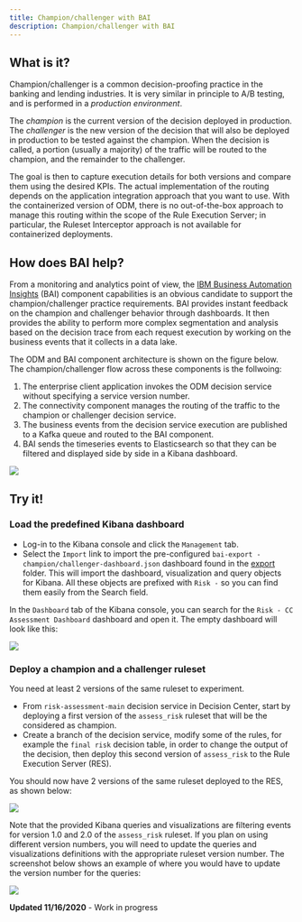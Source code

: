 ```yaml
---
title: Champion/challenger with BAI
description: Champion/challenger with BAI
---
```



## What is it?

Champion/challenger is a common decision-proofing practice in the banking and lending industries. It is very similar in principle to A/B testing, and is performed in a *production environment*.

The *champion* is the current version of the decision deployed in production. The *challenger* is the new version of the decision that will also be deployed in production to be tested against the champion. When the decision is called, a portion (usually a majority) of the traffic will be routed to the champion, and the remainder to the challenger.

The goal is then to capture execution details for both versions and compare them using the desired KPIs. The actual implementation of the routing depends on the application integration approach that you want to use. With the containerized version of ODM, there is no out-of-the-box approach to manage this routing within the scope of the Rule Execution Server; in particular, the Ruleset Interceptor approach is not available for containerized deployments. 

## How does BAI help?

From a monitoring and analytics point of view, the [IBM Business Automation Insights](https://www.ibm.com/support/knowledgecenter/SSYHZ8_20.0.x/com.ibm.dba.bai/topics/con_bai_overview_top.html) (BAI) component capabilities is an obvious candidate to support the champion/challenger practice requirements. BAI provides instant feedback on the champion and challenger behavior through dashboards. It then provides the ability to perform more complex segmentation and analysis based on the decision trace from each request execution by working on the business events that it collects in a data lake.

The ODM and BAI component architecture is shown on the figure below. The champion/challenger flow across these components is the follwoing:
1. The enterprise client application invokes the ODM decision service without specifying a service version number.
2. The connectivity component manages the routing of the traffic to the champion or challenger decision service.
3. The business events from the decision service execution are published to a Kafka queue and routed to the BAI component.
4. BAI sends the timeseries events to Elasticsearch so that they can be filtered and displayed side by side in a Kibana dashboard.

![](../images/bai-odm-arch.png)


## Try it!

### Load the predefined Kibana dashboard
- Log-in to the Kibana console and click the `Management` tab.
- Select the `Import` link to import the pre-configured `bai-export - champion/challenger-dashboard.json` dashboard found in the [export](https://github.com/ibm-cloud-architecture/odm-cp4d-integration/tree/master/data/exports) folder. This will import the dashboard, visualization and query objects for Kibana. All these objects are prefixed with `Risk -` so you can find them easily from the Search  field.

In the `Dashboard` tab of the Kibana console, you can search for the `Risk - CC Assessment Dashboard` dashboard and open it. The empty dashboard will look like this:

![](../images/empty-dashboard.png)


### Deploy a champion and a challenger ruleset
You need at least 2 versions of the same ruleset to experiment.
- From `risk-assessment-main` decision service in Decision Center, start by deploying a first version of the `assess_risk` ruleset that will be the considered as champion.
- Create a branch of the decision service, modify some of the rules, for example the `final risk` decision table, in order to change the output of the decision, then deploy this second version of `assess_risk` to the Rule Execution Server (RES).

You should now have 2 versions of the same ruleset deployed to the RES, as shown below:

![](../images/two-rs-versions.png)

Note that the provided Kibana queries and visualizations are filtering events for version 1.0 and 2.0 of the `assess_risk` ruleset. If you plan on using  different version numbers, you will need to update the queries and visualizations definitions with the appropriate ruleset version number.
The screenshot below shows an example of where you would have to update the version number for the queries:

![](../images/query-update.png)


<InlineNotification kind="warning">
<strong>Updated 11/16/2020</strong> - Work in progress
</InlineNotification>
